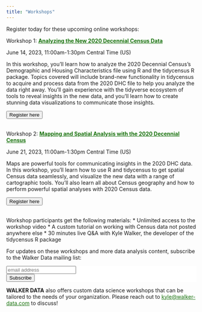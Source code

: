 ```yaml
---
title: "Workshops"
---
```


Register today for these upcoming online workshops: 

Workshop 1: [__Analyzing the New 2020 Decennial Census Data__](https://www.eventbrite.com/e/access-and-analyze-the-new-2020-decennial-census-data-tickets-632022023887)

June 14, 2023, 11:00am-1:30pm Central Time (US)

In this workshop, you'll learn how to analyze the 2020 Decennial Census's Demographic and Housing Characteristics file using R and the tidycensus R package.  Topics covered will include brand-new functionality in tidycensus to acquire and process data from the 2020 DHC file to help you analyze the data right away.  You'll gain experience with the tidyverse ecosystem of tools to reveal insights in the new data, and you'll learn how to create stunning data visualizations to communicate those insights.  


```{=html}
<div class="center">
    <a href="https://www.eventbrite.com/e/access-and-analyze-the-new-2020-decennial-census-data-tickets-632022023887"><button class="custom-button">Register here</button></a>
</div>
<br/>

```

Workshop 2: [__Mapping and Spatial Analysis with the 2020 Decennial Census__](https://www.eventbrite.com/e/mapping-and-spatial-analysis-with-the-2020-decennial-census-tickets-641300375687)

June 21, 2023, 11:00am-1:30pm Central Time (US)

Maps are powerful tools for communicating insights in the 2020 DHC data.  In this workshop, you'll learn how to use R and tidycensus to get spatial Census data seamlessly, and visualize the new data with a range of cartographic tools.  You'll also learn all about Census geography and how to perform powerful spatial analyses with 2020 Census data.  

```{=html}
<div class="center">
    <a href="https://www.eventbrite.com/e/mapping-and-spatial-analysis-with-the-2020-decennial-census-tickets-641300375687"><button class="custom-button">Register here</button></a>
</div>
<br/>
```


Workshop participants get the following materials: 
* Unlimited access to the workshop video
* A custom tutorial on working with Census data not posted anywhere else
* 30 minutes live Q&A with Kyle Walker, the developer of the tidycensus R package

For updates on these workshops and more data analysis content, subscribe to the Walker Data mailing list:

```{=html}
<!-- Begin MailChimp Signup Form -->
<link href="https://cdn-images.mailchimp.com/embedcode/slim-10_7.css" rel="stylesheet" type="text/css">
<style type="text/css">
#mc_embed_signup{background:#fff; clear:left; font:14px Helvetica,Arial,sans-serif; }
/* Add your own MailChimp form style overrides in your site stylesheet or in this style block.
We recommend moving this block and the preceding CSS link to the HEAD of your HTML file. */
</style>
<div id="mc_embed_signup">
<form action="https://github.us15.list-manage.com/subscribe/post?u=1829a68a5eda3d301119fdcd6&amp;id=c4a53d2961" method="post" id="mc-embedded-subscribe-form" name="mc-embedded-subscribe-form" class="validate" target="_blank" novalidate>
<div id="mc_embed_signup_scroll">

<input type="email" value="" name="EMAIL" class="email" id="mce-EMAIL" placeholder="email address" required>
<!-- real people should not fill this in and expect good things - do not remove this or risk form bot signups-->
<div style="position: absolute; left: -5000px;" aria-hidden="true"><input type="text" name="b_1829a68a5eda3d301119fdcd6_c4a53d2961" tabindex="-1" value=""></div>
<div class="clear"><input type="submit" value="Subscribe" name="subscribe" id="mc-embedded-subscribe" class="button"></div>
</div>
</form>
</div>


<!--End mc_embed_signup-->
```



__WALKER DATA__ also offers custom data science workshops that can be tailored to the needs of your organization.  Please reach out to <kyle@walker-data.com> to discuss!



<style>
 a {
   color: #1a730f; 
 }

 .btn-outline-dark:hover {
     color: #fff;
     background-color: #1a730f;
     border-color: #343a40;
 }
</style>
